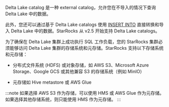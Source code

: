 Delta Lake catalog 是一种 external catalog，允许您在不导入的情况下查询 Delta Lake 中的数据。

此外，您还可以通过基于 Delta Lake catalogs 使用 [INSERT INTO](../../sql-reference/sql-statements/loading_unloading/INSERT.md) 直接转换和导入 Delta Lake 中的数据。StarRocks 从 v2.5 开始支持 Delta Lake catalogs。

为了确保在 Delta Lake 集群上成功执行 SQL 工作负载，您的 StarRocks 集群必须能够访问 Delta Lake 集群的存储系统和元存储。StarRocks 支持以下存储系统和元存储：

- 分布式文件系统 (HDFS) 或对象存储，如 AWS S3、Microsoft Azure Storage、Google GCS 或其他兼容 S3 的存储系统（例如 MinIO）

- 元存储如 Hive metastore 或 AWS Glue

:::note
如果选择 AWS S3 作为存储，可以使用 HMS 或 AWS Glue 作为元存储。如果选择其他存储系统，则只能使用 HMS 作为元存储。
:::